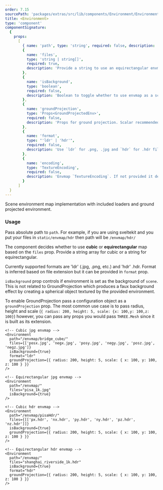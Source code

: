 ```yaml
---
order: 7.15
sourcePath: 'packages/extras/src/lib/components/Environment/Environment.svelte'
title: <Environment>
type: 'component'
componentSignature:
  {
    props:
      [
        { name: 'path', type: 'string', required: false, description: 'Defaults to "/"' },
        {
          name: 'files',
          type: 'string | string[]',
          required: true,
          description: 'Provide a string to use an equirectangular envmap and a string array to use a cubic envmap'
        },
        {
          name: 'isBackground',
          type: 'boolean',
          required: false,
          description: 'Boolean to toggle whether to use envmap as a scene background.'
        },
        {
          name: 'groundProjection',
          type: 'Props<GroundProjectedEnv>',
          required: false,
          description: 'Props for ground projection. Scalar recommended to 100. Depending on envmap and project requirements, good starting point is radius: 200, height: 5.'
        },
        {
          name: 'format',
          type: "'ldr' | 'hdr'",
          required: false,
          description: 'Use `ldr` for .png, .jpg and `hdr` for .hdr file formats'
        },
        {
          name: 'encoding',
          type: 'TextureEncoding',
          required: false,
          description: 'Envmap `TextureEncoding`. If not provided it defaults to `sRGBEncoding` for cubemap and `LinearEncoding` for equirectangular'
        }
      ]
  }
---
```



Scene environment map implementation with included loaders and ground projected environment.

<Example path="extras/environment" />

### Usage

Pass absolute path to `path`. For example, if you are using sveltekit and you put your files in `static/envmap/hdr` then path will be `/envmap/hdr/`

The component decides whether to use **cubic** or **equirectangular** map based on the `files` prop. Provide a string array for cubic or a string for equirectangular.

Currently supported formats are 'ldr' (.jpg, .png, etc.) and 'hdr' .hdr. Format is inferred based on file extension but it can be provided in `format` prop.

`isBackground` prop controls if environment is set as the background of `scene`. This is not related to GroundProjection which produces a faux background effect by creating a spherical object textured by the provided environment.

To enable GroundProjection pass a configuration object as a `groundProjection` prop. The most common use case is to pass radius, height and scale (`{ radius: 200, height: 5, scale: {x: 100,y: 100,z: 100}`) however, you can pass any props you would pass `THREE.Mesh` since it is built as its extension.

```svelte
<!-- Cubic jpg envmap -->
<Environment
  path="/envmap/bridge_cube/"
  files={['posx.jpg', 'negx.jpg', 'posy.jpg', 'negy.jpg', 'posz.jpg', 'negz.jpg']}
  isBackground={true}
  format="ldr"
  groundProjection={{ radius: 200, height: 5, scale: { x: 100, y: 100, z: 100 } }}
/>

<!-- Equirectangular jpg envmap -->
<Environment
  path="/envmap/"
  files="pisa_1k.jpg"
  isBackground={true}
/>

<!-- Cubic hdr envmap -->
<Environment
  path="/envmap/pisaHdr/"
  files={[['px.hdr', 'nx.hdr', 'py.hdr', 'ny.hdr', 'pz.hdr', 'nz.hdr']]}
  isBackground={true}
  groundProjection={{ radius: 200, height: 5, scale: { x: 100, y: 100, z: 100 } }}
/>

<!-- Equirectangular hdr envmap -->
<Environment
  path="/envmap/"
  files="shanghai_riverside_1k.hdr"
  isBackground={true}
  format="hdr"
  groundProjection={{ radius: 200, height: 5, scale: { x: 100, y: 100, z: 100 } }}
/>
```
